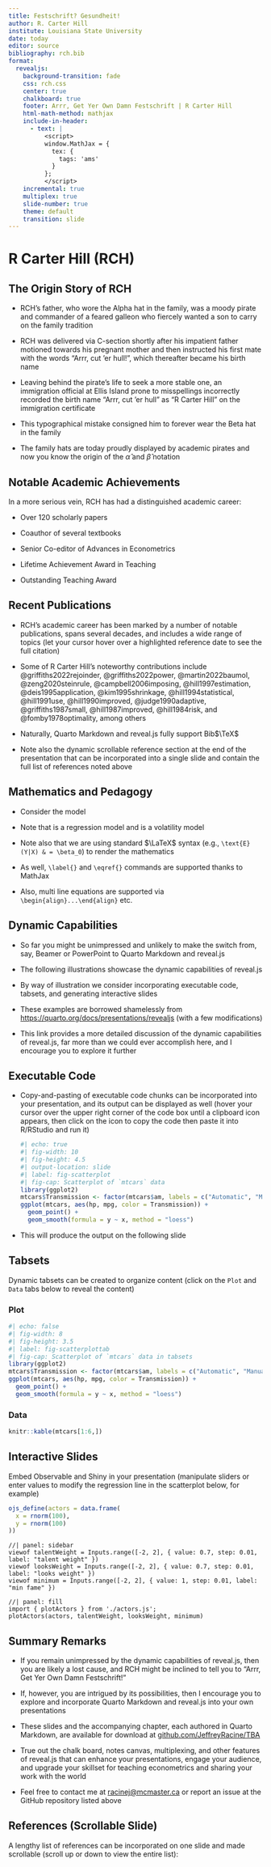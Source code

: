 ```yaml
---
title: Festschrift? Gesundheit!
author: R. Carter Hill
institute: Louisiana State University
date: today
editor: source
bibliography: rch.bib
format:
  revealjs:
    background-transition: fade
    css: rch.css
    center: true
    chalkboard: true
    footer: Arrr, Get Yer Own Damn Festschrift | R Carter Hill
    html-math-method: mathjax
    include-in-header:
      - text: |
          <script>
          window.MathJax = {
            tex: {
              tags: 'ams'
            }
          };
          </script>    
    incremental: true
    multiplex: true    
    slide-number: true
    theme: default
    transition: slide
---
```


# R Carter Hill (RCH)

## The Origin Story of RCH

- RCH's father, who wore the Alpha hat in the family, was a moody pirate and commander of a feared galleon who fiercely wanted a son to carry on the family tradition

- RCH was delivered via C-section shortly after his impatient father motioned towards his pregnant mother and then instructed his first mate with the words "Arrr, cut 'er hull!", which thereafter became his birth name

- Leaving behind the pirate's life to seek a more stable one, an immigration official at Ellis Island prone to misspellings incorrectly recorded the birth name "Arrr, cut 'er hull" as "R Carter Hill" on the immigration certificate

- This typographical mistake consigned him to forever wear the Beta hat in the family

- The family hats are today proudly displayed by academic pirates and now you know the origin of the $\hat\alpha$ and $\hat\beta$ notation

## Notable Academic Achievements

In a more serious vein, RCH has had a distinguished academic career:

- Over 120 scholarly papers

- Coauthor of several textbooks

- Senior Co-editor of Advances in Econometrics

- Lifetime Achievement Award in Teaching

- Outstanding Teaching Award

## Recent Publications

- RCH's academic career has been marked by a number of notable publications, spans several decades, and includes a wide range of topics (let your cursor hover over a highlighted reference date to see the full citation)

- Some of R Carter Hill's noteworthy  contributions include @griffiths2022rejoinder, @griffiths2022power, @martin2022baumol, @zeng2020steinrule, @campbell2006imposing, @hill1997estimation, @deis1995application, @kim1995shrinkage, @hill1994statistical, @hill1991use, @hill1990improved, @judge1990adaptive, @griffiths1987small, @hill1987improved, @hill1984risk, and @fomby1978optimality, among others 

- Naturally, Quarto Markdown and reveal.js fully support Bib$\TeX$

- Note also the dynamic scrollable reference section at the end of the presentation that can be incorporated into a single slide and contain the full list of references noted above


## Mathematics and Pedagogy

- Consider the model
  
  \begin{align}
  \label{eq:regression}
  \text{E}(Y|X) & = \beta_0 + \beta_1 X_1 + \beta_2 X_2 + \ldots + \beta_k X_k \\
  \label{eq:variance}
  \text{Var}(Y|X) & = \sigma(X)^2
  \end{align}
  
- Note that \eqref{eq:regression} is a regression model and \eqref{eq:variance} is a volatility model

- Note also that we are using standard $\LaTeX$ syntax (e.g., `\text{E}(Y|X) & = \beta_0`) to render the mathematics

- As well, `\label{}` and `\eqref{}` commands are supported thanks to MathJax

- Also, multi line equations are supported via `\begin{align}...\end{align}` etc.

## Dynamic Capabilities

- So far you might be unimpressed and unlikely to make the switch from, say, Beamer or PowerPoint to Quarto Markdown and reveal.js

- The following illustrations showcase the dynamic capabilities of reveal.js

- By way of illustration we consider incorporating executable code, tabsets, and generating interactive slides

- These examples are borrowed shamelessly from <https://quarto.org/docs/presentations/revealjs> (with a few modifications)

- This link provides a more detailed discussion of the dynamic capabilities of reveal.js, far more than we could ever accomplish here, and I encourage you to explore it further

## Executable Code

- Copy-and-pasting of executable code chunks can be incorporated into your presentation, and its output can be displayed as well (hover your cursor over the upper right corner of the code box until a clipboard icon appears, then click on the icon to copy the code then paste it into R/RStudio and run it)

  ```r
  #| echo: true
  #| fig-width: 10
  #| fig-height: 4.5
  #| output-location: slide
  #| label: fig-scatterplot
  #| fig-cap: Scatterplot of `mtcars` data
  library(ggplot2)
  mtcars$Transmission <- factor(mtcars$am, labels = c("Automatic", "Manual"))
  ggplot(mtcars, aes(hp, mpg, color = Transmission)) +
    geom_point() +
    geom_smooth(formula = y ~ x, method = "loess")
  ```
  
- This will produce the output on the following slide

## Tabsets {.smaller}

Dynamic tabsets can be created to organize content (click on the `Plot` and `Data` tabs below to reveal the content)

::: panel-tabset
### Plot

```r
#| echo: false
#| fig-width: 8
#| fig-height: 3.5
#| label: fig-scatterplottab
#| fig-cap: Scatterplot of `mtcars` data in tabsets
library(ggplot2)
mtcars$Transmission <- factor(mtcars$am, labels = c("Automatic", "Manual"))
ggplot(mtcars, aes(hp, mpg, color = Transmission)) +
  geom_point() +
  geom_smooth(formula = y ~ x, method = "loess")
```

### Data

```r
knitr::kable(mtcars[1:6,])
```
:::

## Interactive Slides

Embed Observable and Shiny in your presentation (manipulate sliders or enter values to modify the regression line in the scatterplot below, for example)

```r
ojs_define(actors = data.frame(
  x = rnorm(100),
  y = rnorm(100)
))
```

```ojs
//| panel: sidebar
viewof talentWeight = Inputs.range([-2, 2], { value: 0.7, step: 0.01, label: "talent weight" })
viewof looksWeight = Inputs.range([-2, 2], { value: 0.7, step: 0.01, label: "looks weight" })
viewof minimum = Inputs.range([-2, 2], { value: 1, step: 0.01, label: "min fame" })
```

```ojs
//| panel: fill
import { plotActors } from './actors.js';
plotActors(actors, talentWeight, looksWeight, minimum)
```

## Summary Remarks

- If you remain unimpressed by the dynamic capabilities of reveal.js, then you are likely a lost cause, and RCH might be inclined to tell you to "Arrr, Get Yer Own Damn Festschrift!"

- If, however, you are intrigued by its possibilities, then I encourage you to explore and incorporate Quarto Markdown and reveal.js into your own presentations

- These slides and the accompanying chapter, each authored in Quarto Markdown, are available for download at  <a href="https://github.com/JeffreyRacine/TBA">github.com/JeffreyRacine/TBA</a>

- True out the chalk board, notes canvas, multiplexing, and other features of reveal.js that can enhance your presentations, engage your audience, and upgrade your skillset for teaching econometrics and sharing your work with the world

- Feel free to contact me at <a href="mailto:racinej@mcmaster.ca">racinej@mcmaster.ca</a> or report an issue at the GitHub repository listed above

## References (Scrollable Slide) {.scrollable}

A lengthy list of references can be incorporated on one slide and made scrollable (scroll up or down to view the entire list):

